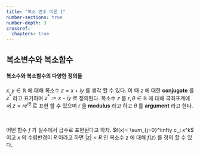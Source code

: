 ```yaml
---
title: "복소 변수 이론 1"
number-sections: true
number-depth: 3
crossref:
  chapters: true
--- 
```



## 복소변수와 복소함수

::: {.callout-note appearance="minimal"}

::: {#def-complex_start}

#### 복소수와 복소함수의 다양한 정의들

$x,\,y\in\mathbb{R}$ 에 대해 복소수 $z=x+iy$ 를 생각 할 수 있다. 이 때 $z$ 에 대한 **conjugate** 를 $z^\ast$ 라고 표기하며 $z^\ast :=x-iy$ 로 정의된다. 복소수 $z$ 를 $r,\, \theta\in \mathbb{R}$ 에 대해 극좌표계에서 $z=re^{i\theta}$ 로 표현 할 수 있으며 $r$ 을 **modulus** 라고 하고 $\theta$ 를 **argument** 라고 한다. 

:::

:::


</br>

어떤 함수 $f$ 가 실수에서 급수로 표현된다고 하자. $f(x)= \sum_{j=0}^\infty c_j x^k$ 이고 $x$ 의 수렴반경이 $R$ 이라고 하면 $|z|<R$ 인 복소수 $z$ 에 대해 $f(z)$ 를 정의 할 수 있다. 




